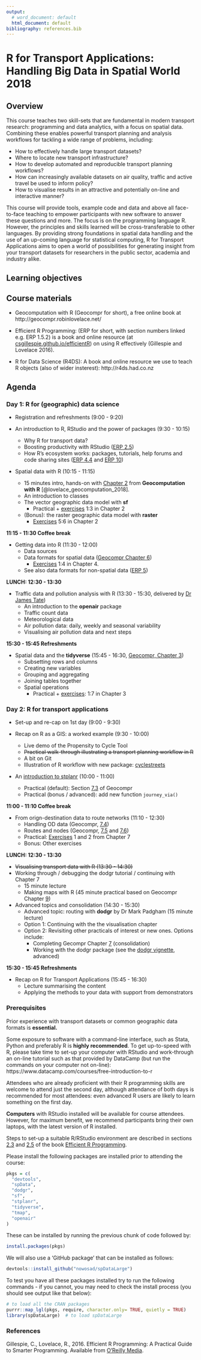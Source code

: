 ```yaml
---
output:
  # word_document: default
  html_document: default
bibliography: references.bib
---
```


# R for Transport Applications: Handling Big Data in Spatial World 2018

<!-- ## Dates and prices -->

<!-- Next on: 26^th^ and 27^th^ April. -->


<!-- Delegate type | Price (£ early bird) | Price (£) -->
<!-- --------------|:---------------------|:--------- -->
<!-- External      | 800                  | 900 -->
<!-- Academic      | 600                  | 700 -->
<!-- Student       | 400                  | 500 -->

<!-- ![](../figures/costs1.png) -->

## Overview

This course teaches two skill-sets that are fundamental in modern transport research: programming and data analytics, with a focus on spatial data. Combining these enables powerful transport planning and analysis workflows for tackling a wide range of problems, including:

- How to effectively handle large transport datasets?
- Where to locate new transport infrastructure? 
- How to develop automated and reproducible transport planning workflows?
- How can increasingly available datasets on air quality, traffic and active travel be used to inform policy?
- How to visualise results in an attractive and potentially on-line and interactive manner?

This course will provide tools, example code and data and above all face-to-face teaching to empower participants with new software to answer these questions and more.
The focus is on the programming language R. However, the principles and skills learned will be cross-transferable to other languages. By providing strong foundations in spatial data handling and the use of an up-coming language for statistical computing, R for Transport Applications aims to open a world of possibilities for generating insight from your transport datasets for researchers in the public sector, academia and industry alike.

<!-- # Content -->

<!-- The **first day** will focus on how the R language works, general concepts in efficient R programming, and spatial and non-spatial data classes in R. Building on this strong foundation the **second day** will cover the application of the skills developed in Day 1 to transport datasets, with a focus on geographical transport data. -->

## Learning objectives

## Course materials

<!-- ### Printed (core) -->

<!-- - Introduction to Visualising Spatial Data with R (IVSDR for short, available from [github.com/Robinlovelace/Creating-maps-in-R](https://github.com/Robinlovelace/Creating-maps-in-R)) provides a foundation in spatial data analysis with R (Lovelace and Cheshire 2015). -->

<!-- - Simple Features for Geographic Data: an Introduction (SFGDI for short) provides a short overview of Simple Features, including use of **dplyr**. -->

<!-- - **stplanr**: A package for Transport Planning (stplanr-paper for short, available from [github.com/ropensci/stplanr](https://github.com/ropensci/stplanr/blob/master/vignettes/stplanr-paper.Rmd)), a detailed account of how to use spatial data in R as part of a transport planning workflow. -->

<!-- ### Online and local resources (optional) -->

- Geocomputation with R (Geocompr for short), a free online book at http://geocompr.robinlovelace.net/

- Efficient R Programming: (ERP for short, with section numbers linked e.g. ERP 1.5.2) is a book and online resource (at [csgillespie.github.io/efficientR](https://csgillespie.github.io/efficientR)) on using R effectively (Gillespie and Lovelace 2016).

<!-- - Introducing stplanr: an introductory vignette on **stplanr**, accessible via the following command (assuming **stplanr** is installed): -->

<!-- ```{r, eval=FALSE} -->
<!-- vignette("introducing-stplanr") -->
<!-- ``` -->

- R for Data Science (R4DS): A book and online resource we use to teach R objects (also of wider insterest): http://r4ds.had.co.nz

<!-- - sf1: The first vignette from the **sf** package, loaded with the following command: -->

<!-- ```{r, eval=FALSE} -->
<!-- vignette("sf1") -->
<!-- ``` -->

<!-- - Visualising spatial data: from R to shiny, an overview of (VSD for short) visualisation methods for spatial data in R, with transport examples. Available from [github.com/Robinlovelace/Creating-maps-in-R](https://github.com/Robinlovelace/Creating-maps-in-R/blob/master/vignettes/vspd-base-shiny.md) -->

<!-- - Point pattern analysis and spatial interpolation with R: a tutorial using cycle hire schemes in London to demonstrate methods for point pattern analys. Available from [github.com/Robinlovelace/Creating-maps-in-R](https://github.com/Robinlovelace/Creating-maps-in-R/blob/master/vignettes/point-pattern.md) -->

## Agenda

### Day 1: R for (geographic) data science

- Registration and refreshments (9:00 - 9:20)

- An introduction to R, RStudio and the power of packages (9:30 - 10:15)
    - Why R for transport data?
    - Boosting productivity with RStudio ([ERP 2.5](https://csgillespie.github.io/efficientR/set-up.html#rstudio))
    - How R's ecosystem works: packages, tutorials, help forums and code sharing sites ([ERP 4.4](https://csgillespie.github.io/efficientR/workflow.html#package-selection) and [ERP 10](https://csgillespie.github.io/efficientR/learning.html))

-  Spatial data with R (10:15 - 11:15) 
    - 15 minutes intro, hands-on with [Chapter 2](http://geocompr.robinlovelace.net/spatial-class.html) from **Geocomputation with R** [@lovelace_geocomputation_2018].
    - An introduction to classes
    - The vector geographic data model with **sf**
        - Practical + [exercises](http://geocompr.robinlovelace.net/spatial-class.html#ex2) 1:3 in Chapter 2
    - (Bonus): the raster geographic data model with **raster**
        - [Exercises](http://geocompr.robinlovelace.net/spatial-class.html#ex2) 5:6 in Chapter 2
    
**11:15 - 11:30 Coffee break**

- Getting data into R (11:30 - 12:00)
  - Data sources
  - Data formats for spatial data ([Geocompr Chapter 6](https://geocompr.robinlovelace.net/read-write.html))
      - [Exercises](http://geocompr.robinlovelace.net/read-write.html#exercises-4) 1:4 in Chapter 4. 
  - See also data formats for non-spatial data ([ERP 5](https://csgillespie.github.io/efficientR/input-output.html))
  
<!-- - The '[sf1](https://cran.r-project.org/web/packages/sf/vignettes/sf1.html#reading-and-writing)' vignette -->
  <!-- - Practical: download and load data -->

<!-- Add Options -->

**LUNCH: 12:30 - 13:30**

- Traffic data and pollution analysis with R (13:30 - 15:30, delivered by [Dr James Tate](http://www.its.leeds.ac.uk/people/j.tate)) 
    - An introduction to the **openair** package
    - Traffic count data
    - Meteorological data
    - Air pollution data: daily, weekly and seasonal variability
    - Visualising air pollution data and next steps

**15:30 - 15:45 Refreshments**

- Spatial data and the **tidyverse** (15:45 - 16:30, [Geocompr, Chapter 3](https://geocompr.robinlovelace.net/attr.html))
    - Subsetting rows and columns
    - Creating new variables
    - Grouping and aggregating
    - Joining tables together
    - Spatial operations
        - Practical + [exercises](http://geocompr.robinlovelace.net/attr.html#exercises-1): 1:7 in Chapter 3

### Day 2: R for transport applications

- Set-up and re-cap on 1st day (9:00 - 9:30)

- Recap on R as a GIS: a worked example (9:30 - 10:00) 
    - Live demo of the Propensity to Cycle Tool
    - ~~Practical walk-through illustrating a transport planning workflow in R~~
    - A bit on Git
    - Illustration of R workflow with new package: [cyclestreets](https://github.com/Robinlovelace/cyclestreets)

- An [introduction to stplanr](https://cran.r-project.org/web/packages/stplanr/vignettes/introducing-stplanr.html) (10:00 - 11:00) 
    - Practical (default): Section [7.3](https://geocompr.robinlovelace.net/transport.html#transport-zones) of Geocompr
    - Practical (bonus / advanced): add new function `journey_via()`

**11:00 - 11:10 Coffee break**

- From orign-destination data to route networks (11:10 - 12:30)
    - Handling OD data (Geocompr, [7.4](https://geocompr.robinlovelace.net/transport.html#desire-lines))
    - Routes and nodes (Geocompr, [7.5](https://geocompr.robinlovelace.net/transport.html#routes) and [7.6](https://geocompr.robinlovelace.net/transport.html#nodes))
    - Practical: [Exercises](http://geocompr.robinlovelace.net/transport.html#ex-transport) 1 and 2 from Chapter 7
    - Bonus: Other exercises

**LUNCH: 12:30 - 13:30**

- ~~Visualising transport data with R (13:30 - 14:30)~~
- Working through / debugging the dodgr tutorial / continuing with Chapter 7
    - 15 minute lecture
    - Making maps with R (45 minute practical based on Geocompr Chapter [9](http://geocompr.robinlovelace.net/adv-map.html))

- Advanced topics and consolidation (14:30 - 15:30)
    - Advanced topic: routing with **dodgr** by Dr Mark Padgham (15 minute lecture)
    - Option 1: Continuing with the the visualisation chapter
    - Option 2: Revisiting other practicals of interest or new ones. Options include:
        - Completing Gecompr Chapter [7](http://geocompr.robinlovelace.net/transport.html) (consolidation)
        - Working with the dodgr package (see the [dodgr vignette](https://cran.r-project.org/web/packages/dodgr/vignettes/dodgr.html), advanced)

**15:30 - 15:45 Refreshments**

- Recap on R for Transport Applications (15:45 - 16:30)
    - Lecture summarising the content
    - Applying the methods to your data with support from demonstrators
    
### Prerequisites

Prior experience with transport datasets or common geographic data formats is **essential.**

Some exposure to software with a command-line interface, such as Stata, Python and preferably R is **highly recommended**.
To get up-to-speed with R, please take time to set-up your computer with RStudio and work-through an on-line tutorial such as that provided by DataCamp (but run the commands on your computer not on-line): https://www.datacamp.com/courses/free-introduction-to-r

Attendees who are already proficient with their R programming skills are welcome to attend just the second day, although attendance of both days is recommended for most attendees: even advanced R users are likely to learn something on the first day.

**Computers** with RStudio installed will be available for course attendees. However, for maximum benefit, we recommend participants bring their own laptops, with the latest version of R installed.

Steps to set-up a suitable R/RStudio environment are described in sections [2.3](https://csgillespie.github.io/efficientR/set-up.html#r-version) and [2.5](https://csgillespie.github.io/efficientR/set-up.html#rstudio) of the book [Efficient R Programming](https://csgillespie.github.io/efficientR/set-up.html).

Please install the following packages are installed prior to attending the course:

```r
pkgs = c(
  "devtools",
  "spData",
  "dodgr",
  "sf",
  "stplanr",
  "tidyverse",
  "tmap",
  "openair"
)
```

These can be installed by running the previous chunk of code followed by:

```r
install.packages(pkgs)
```

We will also use a 'GitHub package' that can be installed as follows:

```r
devtools::install_github("nowosad/spDataLarge")
```

To test you have all these packages installed try to run the following commands - if you cannot, you may need to check the install process (you should see output like that below):

```r
# to load all the CRAN packages
purrr::map_lgl(pkgs, require, character.only= TRUE, quietly = TRUE) 
library(spDataLarge)  # to load spDataLarge
```

<!-- ### Course tutors -->

<!-- **[Robin Lovelace](http://robinlovelace.net/)** is a researcher at the Leeds Institute for Transport Studies ([ITS](http://www.its.leeds.ac.uk/)) and the Leeds Institute for Data Analytics ([LIDA](http://lida.leeds.ac.uk/about-lida/contact/)). Robin has many years of experience of using R for academic -->
<!-- research and has taught numerous R courses at all levels. -->

<!-- Robin has developed popular R resources including -->
<!-- the recently published book [Efficient R Programming](http://shop.oreilly.com/product/0636920047995.do) [@gillespie_efficient_2016], the in-progress book  -->
<!-- [Geocomputation with R](http://geocompr.robinlovelace.net/index.html) and -->
<!-- [Spatial Microsimulation with R](https://github.com/Robinlovelace/spatial-microsim-book) -->
<!-- [@lovelace_spatial_2016a]. -->
<!-- These skills have been applied on a number of projects with real-world applications, including the [Propensity to Cycle Tool](http://www.pct.bike/), a nationally scalable interactive online mapping -->
<!-- application [@lovelace_propensity_2017], and the [**stplanr**](https://github.com/ropensci/stplanr) R package. -->

<!-- ```{r, echo=FALSE, fig.width=6} -->
<!-- knitr::include_graphics(path = "https://www.its.leeds.ac.uk/fileadmin/templates/assets/img/people/Robin%20Lovelace%20Sept%202016%20140x180.jpg") -->
<!-- ``` -->

<!-- **[James Tate](http://www.its.leeds.ac.uk/people/j.tate)** is a vehicle emissions and air quality expert focussing on the impacts of road transport on the environment. He has developed and deployed new approaches to survey and model the emission performance of the UK/ EU road transport fleet. James has been using R as the primary tool in his data analysis workflow for a decade and has developed popular modules teaching R to Master's students in ITS. -->

<!-- ### Further information & how to book -->

<!-- The course will be held in the Leeds Institute for Data Analytics (see [lida.leeds.ac.uk/about-lida/contact/](http://lida.leeds.ac.uk/about-lida/contact/) for details and a map). -->


<!-- The course is open to ITS Masters and PhD students, and external delegates. The fee includes learning materials, lunch and refreshments during the course, but not overnight accommodation. The course is also available as bespoke or in-company training. -->

<!-- Course bookings and other enquiries can be made via a booking form available from [http://www.its.leeds.ac.uk/courses/cpd/how-to-book/](its.leeds.ac.uk/courses/cpd/how-to-book/). -->

<!-- For enquiries please contact the Short Courses Co-ordinator: -->

<!-- Email: e.a.pound@leeds.ac.uk -->

### References

Gillespie, C., Lovelace, R., 2016. Efficient R Programming: A Practical Guide to Smarter Programming. Available from [O’Reilly Media](http://shop.oreilly.com/product/0636920047995.do). 

<!-- Background reading “A (very) short introduction to R”, Paul Torfs & Claudia Brauer -->
<!-- http://cran.r-project.org/doc/contrib/Torfs+Brauer-Short-R-Intro.pdf -->

<!-- ### Course home-page -->

<!-- For more information on the course, please see here: https://github.com/Robinlovelace/Creating-maps-in-R -->
